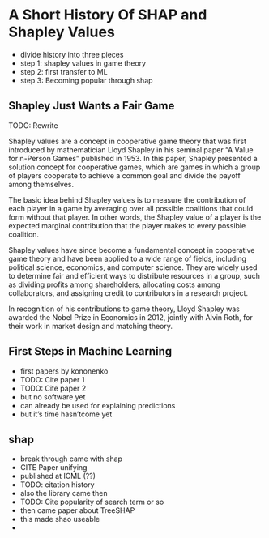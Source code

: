 # A Short History Of SHAP and Shapley Values {#history}

- divide history into three pieces
- step 1: shapley values in game theory
- step 2: first transfer to ML
- step 3: Becoming popular through shap


## Shapley Just Wants a Fair Game

TODO: Rewrite

Shapley values are a concept in cooperative game theory that was first introduced by mathematician Lloyd Shapley in his seminal paper "A Value for n-Person Games" published in 1953. In this paper, Shapley presented a solution concept for cooperative games, which are games in which a group of players cooperate to achieve a common goal and divide the payoff among themselves.

The basic idea behind Shapley values is to measure the contribution of each player in a game by averaging over all possible coalitions that could form without that player. In other words, the Shapley value of a player is the expected marginal contribution that the player makes to every possible coalition.

Shapley values have since become a fundamental concept in cooperative game theory and have been applied to a wide range of fields, including political science, economics, and computer science. They are widely used to determine fair and efficient ways to distribute resources in a group, such as dividing profits among shareholders, allocating costs among collaborators, and assigning credit to contributors in a research project.

In recognition of his contributions to game theory, Lloyd Shapley was awarded the Nobel Prize in Economics in 2012, jointly with Alvin Roth, for their work in market design and matching theory.



## First Steps in Machine Learning


- first papers by kononenko
- TODO: Cite paper 1
- TODO: Cite paper 2
- but no software yet
- can already be used for explaining predictions
- but it's time hasn'tcome yet


## shap

- break through came with shap
- CITE Paper unifying 
- published at ICML (??)
- TODO: citation history 
- also the library came then
- TODO: Cite popularity of search term or so
- then came paper about TreeSHAP
- this made shao useable
- 
 
